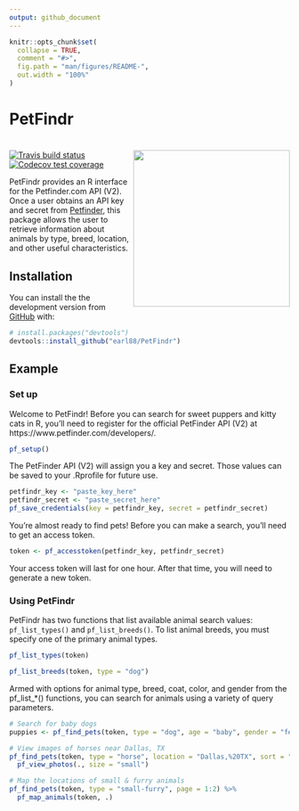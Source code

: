```yaml
---
output: github_document
---
```


<!-- README.md is generated from README.Rmd. Please edit that file -->

```r
knitr::opts_chunk$set(
  collapse = TRUE,
  comment = "#>",
  fig.path = "man/figures/README-",
  out.width = "100%"
)
```
# PetFindr

<!-- badges: start -->
# <img src='man/figures/logo.png' align="right" height="281" /></a>
[![Travis build status](https://travis-ci.org/earl88/PetFindr.svg?branch=master)](https://travis-ci.org/earl88/PetFindr)
[![Codecov test coverage](https://codecov.io/gh/earl88/PetFindr/branch/master/graph/badge.svg)](https://codecov.io/gh/earl88/PetFindr?branch=master)
<!-- badges: end -->

PetFindr provides an R interface for the Petfinder.com API (V2). Once a user obtains an API key and secret from [Petfinder](https://www.petfinder.com/developers/), this package allows the user to retrieve information about animals by type, breed, location, and other useful characteristics.

## Installation

You can install the  the development version from [GitHub](https://github.com/) with:

``` r
# install.packages("devtools")
devtools::install_github("earl88/PetFindr")
```

## Example

### Set up

Welcome to PetFindr! Before you can search for sweet puppers and kitty cats in R, you'll need to register for the official PetFinder API (V2) at https://www.petfinder.com/developers/.

```r
pf_setup()
```

The PetFinder API (V2) will assign you a key and secret. Those values can be saved to your .Rprofile for future use.

```r
petfindr_key <- "paste_key_here"
petfindr_secret <- "paste_secret_here"
pf_save_credentials(key = petfindr_key, secret = petfindr_secret)
```

You're almost ready to find pets! Before you can make a search, you'll need to get an access token.

```r
token <- pf_accesstoken(petfindr_key, petfindr_secret)
```

Your access token will last for one hour. After that time, you will need to generate a new token.

### Using PetFindr

PetFindr has two functions that list available animal search values: `pf_list_types()` and `pf_list_breeds()`. To list animal breeds, you must specify one of the primary animal types.

```r
pf_list_types(token)

pf_list_breeds(token, type = "dog")
```

Armed with options for animal type, breed, coat, color, and gender from the pf_list_*() functions, you can search for animals using a variety of query parameters.

```r
# Search for baby dogs
puppies <- pf_find_pets(token, type = "dog", age = "baby", gender = "female")

# View images of horses near Dallas, TX
pf_find_pets(token, type = "horse", location = "Dallas,%20TX", sort = "distance") %>%
  pf_view_photos(., size = "small")

# Map the locations of small & furry animals
pf_find_pets(token, type = "small-furry", page = 1:2) %>%
  pf_map_animals(token, .)
```
